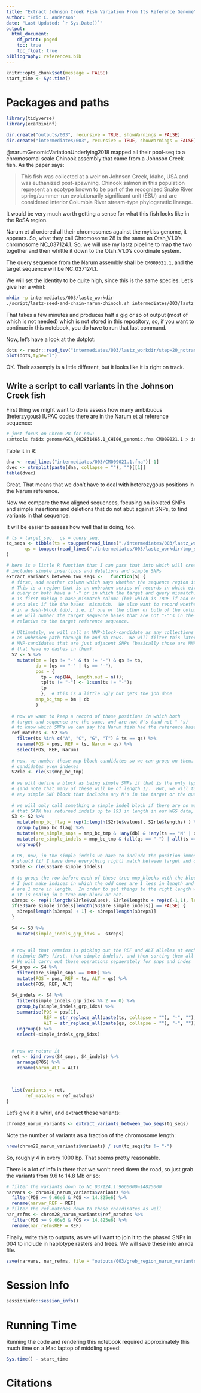 ```yaml
---
title: "Extract Johnson Creek Fish Variation From Its Reference Genome"
author: "Eric C. Anderson"
date: "Last Updated: `r Sys.Date()`"
output: 
  html_document:
    df_print: paged
    toc: true
    toc_float: true
bibliography: references.bib
---
```


```r
knitr::opts_chunk$set(message = FALSE)
start_time <- Sys.time()
```

# Packages and paths

```r
library(tidyverse)
library(ecaRbioinf)

dir.create("outputs/003", recursive = TRUE, showWarnings = FALSE)
dir.create("intermediates/003", recursive = TRUE, showWarnings = FALSE)
```

@narumGenomicVariationUnderlying2018 mapped all their pool-seq to a chromosomal
scale Chinook assembly that came from a Johnson Creek fish.  As the paper says:

> This fish was collected at a weir on Johnson Creek, Idaho, USA and was euthanized post-spawning. Chinook salmon in this population represent an ecotype known to be part of the recognized Snake River spring/summer-run evolutionarily significant unit (ESU) and are considered interior Columbia River stream-type phylogenetic lineage.

It would be very much worth getting a sense for what this fish looks like in the RoSA region.

Narum et al ordered all their chromosomes against the mykiss genome, it appears.  So, what they call Chromosome 28 is
the same as Otsh_V1.0's chromosome NC_037124.1.  So, we will use my lastz pipeline to map the two together and
then whittle it down to the Otsh_V1.0's coordinate system.  

The query sequence from the Narum assembly shall be `CM009021.1`, and the target sequence will be NC_037124.1.

We will set the identity to be quite high, since this is the same species.   Let's give her a whirl:
```sh
mkdir -p intermediates/003/lastz_workdir
./script/lastz-seed-and-chain-narum-chinook.sh intermediates/003/lastz_workdir NC_037124.1 CM009021.1
```
That takes a few minutes and produces half a gig or so of output 
(most of which is not needed) which is not stored
in this repository, so, if you want to continue in this notebook, you do have
to run that last command.

Now, let's have a look at the dotplot:
```r
dots <- readr::read_tsv("intermediates/003/lastz_workdir/step=20_notransition_inner=1000_identity=97.rdp")
plot(dots,type="l")
```

OK.  Their assemply is a little different, but it looks like it is right on track.

## Write a script to call variants in the Johnson Creek fish

First thing we might want to do is assess how many ambibuous (heterzygous) IUPAC codes there 
are in the Narum et al reference sequence:
```sh
# just focus on Chrom 28 for now:
samtools faidx genome/GCA_002831465.1_CHI06_genomic.fna CM009021.1 > intermediates/003/CM009021.1.fna 
```
Table it in R:
```r
dna <- read_lines("intermediates/003/CM009021.1.fna")[-1]
dvec <- strsplit(paste(dna, collapse = ""), "")[[1]]
table(dvec)
```
Great.  That means that we don't have to deal with heterozygous positions in the Narum reference.

Now we compare the two aligned sequences, focusing on isolated SNPs and simple insertions and deletions that do not abut against SNPs, to find variants in that sequence.

It will be easier to assess how well that is doing, too.
```r
# ts = target_seq.  qs = query seq.
tq_seqs <- tibble(ts = toupper(read_lines("./intermediates/003/lastz_workdir/tmp_step=20_notransition_inner=1000_identity=97.001.column")),
       qs = toupper(read_lines("./intermediates/003/lastz_workdir/tmp_step=20_notransition_inner=1000_identity=97.002.column"))
)

# here is a little R function that I can pass that into which will create a report of variants that 
# includes simple insertions and deletions and simple SNPs
extract_variants_between_two_seqs <-   function(S) {
  # first, add another column which says whether the sequence region is a multinucleotide area.
  # This is a region that is an unbroken series of records in which either the target or the 
  # query or both have a "-" or in which the target and query mismatch.  The way we will go about this
  # is first making a base_mismatch column (bm) which is TRUE if and only if the qs and ts are neither "-"
  # and also if the the bases  mismatch.  We also want to record whether the row is
  # in a dash-block (db), i.e. if one or the other or both of the columns is "-". While we are at it
  # we will number the target sequence bases that are not "-"'s in the Otsh_v1.0 reference, because those, in fact, are the positions
  # relative to the target reference sequence.
  
  # Ultimately, we will call an MNP-block-candidate as any collections of rows in which there is
  # an unbroken path through bm and db rows.  We will filter this later to toss out those 
  # MNP-candidates that are just adjacent SNPs (basically those are MNP-block-candidates
  # that have no dashes in them).
  S2 <- S %>%
    mutate(bm = (qs != "-" & ts != "-") & qs != ts,
           db = (qs == "-" | ts == "-"),
           pos = {
             tp = rep(NA, length.out = n()); 
             tp[ts != "-"] <- 1:sum(ts != "-"); 
             tp
             },  # this is a little ugly but gets the job done
           mnp_bc_tmp = bm | db
           )
  
  # now we want to keep a record of those positions in which both
  # target and sequence are the same, and are not N's (and not "-"s)
  # to know which SNPs we can say the Narum fish had the reference base on
  ref_matches <- S2 %>%
    filter(ts %in% c("A", "C", "G", "T") & ts == qs) %>%
    rename(POS = pos, REF = ts, Narum = qs) %>%
    select(POS, REF, Narum)
  
  # now, we number these mnp-block-candidates so we can group on them.  We use rle to give the 
  # candidates even indexes
  S2rle <- rle(S2$mnp_bc_tmp)
  
  # we will define a block as being simple SNPs if that is the only type of variant found in the block
  # (and note that many of these will be of length 1).  But, we will toss from consideration in that case
  # any simple SNP block that includes any N's in the target or the query.
  
  # we will only call something a simple indel block if there are no more than 200 positions in it.  (It appears
  # that GATK has returned indels up to 193 in length in our WGS data, so I will stick with something around that size.)
  S3 <- S2 %>%
    mutate(mnp_bc_flag = rep(1:length(S2rle$values), S2rle$lengths) ) %>%
    group_by(mnp_bc_flag) %>%
    mutate(are_simple_snps = mnp_bc_tmp & !any(db) & !any(ts == "N" | qs == "N")) %>%
    mutate(are_simple_indels = mnp_bc_tmp & (all(qs == "-") | all(ts == "-")) & n() < 200) %>%
    ungroup()
  
  # OK, now, in the simple indels we have to include the position immediately before each true_mnp_block.  (This position
  # should (if I have done everything right) match between target and query).
  S3rle <- rle(S3$are_simple_indels)
  
  # to group the row before each of these true mnp_blocks with the block
  # I just make indices in which the odd ones are 1 less in length and the even ones
  # are 1 more in length.  In order to get things to the right length we need to test whether
  # it is ending in a true mnp block or not.
  s3reps <- rep(1:length(S3rle$values), S3rle$lengths + rep(c(-1,1), length.out = length(S3rle$values)))
  if(S3$are_simple_indels[length(S3$are_simple_indels)] == FALSE) {
    s3reps[length(s3reps) + 1] <- s3reps[length(s3reps)]
  }
  
  S4 <- S3 %>%
    mutate(simple_indels_grp_idxs =  s3reps)
  
  
  # now all that remains is picking out the REF and ALT alleles at each position
  # (simple SNPs first, then simple indels), and then sorting them all back into order.
  # We will carry out those operations sepaerately for snps and indes
  S4_snps <- S4 %>%
    filter(are_simple_snps == TRUE) %>%
    mutate(POS = pos, REF = ts, ALT = qs) %>%
    select(POS, REF, ALT)
  
  S4_indels <- S4 %>%
    filter(simple_indels_grp_idxs %% 2 == 0) %>%
    group_by(simple_indels_grp_idxs) %>%
    summarise(POS = pos[1], 
              REF = str_replace_all(paste(ts, collapse = ""), "-", ""),
              ALT = str_replace_all(paste(qs, collapse = ""), "-", "")) %>%
    ungroup() %>%
    select(-simple_indels_grp_idxs)
  
  
  # now we return it
  ret <- bind_rows(S4_snps, S4_indels) %>%
    arrange(POS) %>%
    rename(Narum_ALT = ALT)
    
  
  
  list(variants = ret,
       ref_matches = ref_matches)
}

```

Let's give it a whirl, and extract those variants:
```r
chrom28_narum_variants <- extract_variants_between_two_seqs(tq_seqs)
```


Note the number of variants as a fraction of the chromosome length:
```r
nrow(chrom28_narum_variants$variants) / sum(tq_seqs$ts != "-")
```

So, roughly 4 in every 1000 bp.  That seems pretty reasonable.

There is a lot of info in there that we won't need down the road, so just
grab the variants from 9.6 to 14.8 Mb or so:
```r
# filter the variants down to NC_037124.1:9660000–14825000
narvars <- chrom28_narum_variants$variants %>%
  filter(POS >= 9.66e6 & POS <= 14.825e6) %>%
  rename(narvar_REF = REF)
# filter the ref-matches down to those coordinates as well
nar_refms <- chrom28_narum_variants$ref_matches %>%
  filter(POS >= 9.66e6 & POS <= 14.825e6) %>%
  rename(nar_refmsREF = REF)
```

Finally, write this to outputs, as we will want to join it to the phased SNPs 
in 004 to include in haplotype rasters and trees. We will save
these into an rda file.

```r
save(narvars, nar_refms, file = "outputs/003/greb_region_narum_variants.rda", compress = "xz")
```

# Session Info

```r
sessioninfo::session_info()
```

# Running Time

Running the code and rendering this notebook required approximately this much time
on a Mac laptop of middling speed:
```r
Sys.time() - start_time
```

# Citations



